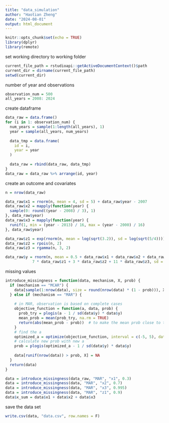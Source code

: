 ```yaml
---
title: "data_simulation"
author: "Haotian Zheng"
date: "2024-08-01"
output: html_document
---
```


```r
knitr::opts_chunk$set(echo = TRUE)
library(dplyr)
library(remote)
```



set working directory to working folder
```r
current_file_path = rstudioapi::getActiveDocumentContext()$path
current_dir = dirname(current_file_path)
setwd(current_dir)
```



number of year and observations
```r
observation_num = 500
all_years = 2008: 2024
```



create dataframe
```r
data_raw = data.frame()
for (i in 1: observation_num) {
  num_years = sample(1:length(all_years), 1)
  year = sample(all_years, num_years)
  
  data_tmp = data.frame(
    id = i,
    year = year
  )
  
  data_raw = rbind(data_raw, data_tmp)
}
data_raw = data_raw %>% arrange(id, year)
```



create an outcome and covariates
```r
n = nrow(data_raw)

data_raw$x1 = rnorm(n, mean = 4, sd = 5) + data_raw$year - 2007
data_raw$x2 = mapply(function(year) {
  sample(0: round((year - 2008) / 3), 1)
}, data_raw$year)
data_raw$x3 = mapply(function(year) {
  runif(1, min = (year - 2013) / 16, max = (year - 2000) / 16)
}, data_raw$year)

data_raw$z1 = exp(rnorm(n, mean = log(sqrt(3.2)), sd = log(sqrt(5/4))))
data_raw$z2 = rpois(n, 2)
data_raw$z3 = rgamma(n, 3, 2)

data_raw$y = rnorm(n, mean = 0.5 + data_raw$x1 + data_raw$x2 + data_raw$x3 +
            7 * data_raw$z1 + 3 * data_raw$z2 + 11 * data_raw$z3, sd = sqrt(30))
```



missing values
```r
introduce_missingness = function(data, mechanism, X, prob) {
  if (mechanism == "MCAR") {
    data[sample(1:nrow(data), size = round(nrow(data) * (1 - prob))), X] = NA
  } else if (mechanism == "MAR") {
    
    # in MAR, observation is based on complete cases
    objective_function = function(a, data, prob) {
      prob_try = plogis(a - 1 / sd(data$y) * data$y)
      mean_prob = mean(prob_try, na.rm = TRUE)
      return(abs(mean_prob - prob))  # to make the mean prob close to the target prob
    }
    # find the a
    optimized_a = optimize(objective_function, interval = c(-5, 5), data = data, prob = prob)$minimum
    # calculate new prob with new a
    prob = plogis(optimized_a - 1 / sd(data$y) * data$y)
    
    data[runif(nrow(data)) > prob, X] = NA
  }
  return(data)
}

data = introduce_missingness(data_raw, "MAR", "x1", 0.3)
data = introduce_missingness(data, "MAR", "x2", 0.7)
data = introduce_missingness(data, "MAR", "x3", 0.995)
data = introduce_missingness(data, "MAR", "z1", 0.9)
data$x_sum = data$x1 + data$x2 + data$x3
```



save the data set
```r
write.csv(data, "data.csv", row.names = F)
```

